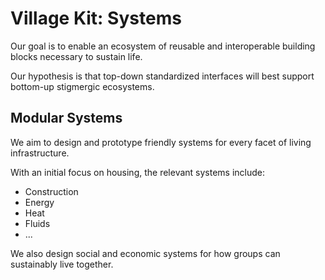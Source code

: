# Village Kit: Systems

Our goal is to enable an ecosystem of reusable and interoperable building blocks necessary to sustain life.

Our hypothesis is that top-down standardized interfaces will best support bottom-up stigmergic ecosystems.

## Modular Systems

We aim to design and prototype friendly systems for every facet of living infrastructure.

With an initial focus on housing, the relevant systems include:

- Construction
- Energy
- Heat
- Fluids
- ...

We also design social and economic systems for how groups can sustainably live together.

